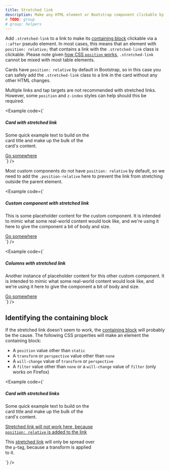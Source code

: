 ```yaml
---
title: Stretched link
description: Make any HTML element or Bootstrap component clickable by "stretching" a nested link via CSS.
# TODO: group
# group: helpers
---
```


Add `.stretched-link` to a link to make its [containing block](https://developer.mozilla.org/en-US/docs/Web/CSS/Containing_block) clickable via a `::after` pseudo element. In most cases, this means that an element with `position: relative;` that contains a link with the `.stretched-link` class is clickable. Please note given [how CSS `position` works](https://www.w3.org/TR/CSS21/visuren.html#propdef-position), `.stretched-link` cannot be mixed with most table elements.

Cards have `position: relative` by default in Bootstrap, so in this case you can safely add the `.stretched-link` class to a link in the card without any other HTML changes.

Multiple links and tap targets are not recommended with stretched links. However, some `position` and `z-index` styles can help should this be required.

<Example code={`<div class="card" style="width: 18rem;">
  <Placeholder width="100%" height="180" class="card-img-top" text={false} title="Card image cap" />
  <div class="card-body">
    <h5 class="card-title">Card with stretched link</h5>
    <p class="card-text">Some quick example text to build on the card title and make up the bulk of the card's content.</p>
    <a href="#" class="btn btn-primary stretched-link">Go somewhere</a>
  </div>
</div>`} />

Most custom components do not have `position: relative` by default, so we need to add the `.position-relative` here to prevent the link from stretching outside the parent element.

<Example code={`<div class="d-flex position-relative">
  <Placeholder width="144" height="144" class="flex-shrink-0 me-3" text={false} title="Generic placeholder image22222" />
  <div>
    <h5 class="mt-0">Custom component with stretched link</h5>
    <p>This is some placeholder content for the custom component. It is intended to mimic what some real-world content would look like, and we're using it here to give the component a bit of body and size.</p>
    <a href="#" class="stretched-link">Go somewhere</a>
  </div>
</div>`} />

<Example code={`<div class="row g-0 bg-body-secondary position-relative">
  <div class="col-md-6 mb-md-0 p-md-4">
    <Placeholder width="100%" height="200" class="w-100" text={false} title="Generic placeholder image" />
  </div>
  <div class="col-md-6 p-4 ps-md-0">
    <h5 class="mt-0">Columns with stretched link</h5>
    <p>Another instance of placeholder content for this other custom component. It is intended to mimic what some real-world content would look like, and we're using it here to give the component a bit of body and size.</p>
    <a href="#" class="stretched-link">Go somewhere</a>
  </div>
</div>`} />

## Identifying the containing block

If the stretched link doesn't seem to work, the [containing block](https://developer.mozilla.org/en-US/docs/Web/CSS/Containing_block#Identifying_the_containing_block) will probably be the cause. The following CSS properties will make an element the containing block:

- A `position` value other than `static`
- A `transform` or `perspective` value other than `none`
- A `will-change` value of `transform` or `perspective`
- A `filter` value other than `none` or a `will-change` value of `filter` (only works on Firefox)

<Example code={`<div class="card" style="width: 18rem;">
  <Placeholder width="100%" height="180" class="card-img-top" text={false} title="Card image cap" />
  <div class="card-body">
    <h5 class="card-title">Card with stretched links</h5>
    <p class="card-text">Some quick example text to build on the card title and make up the bulk of the card's content.</p>
    <p class="card-text">
      <a href="#" class="stretched-link text-danger" style="position: relative;">Stretched link will not work here, because <code>position: relative</code> is added to the link</a>
    </p>
    <p class="card-text bg-body-tertiary" style="transform: rotate(0);">
      This <a href="#" class="text-warning stretched-link">stretched link</a> will only be spread over the <code>p</code>-tag, because a transform is applied to it.
    </p>
  </div>
</div>`} />
